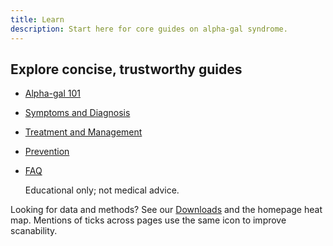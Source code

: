 ```yaml
---
title: Learn
description: Start here for core guides on alpha-gal syndrome.
---
```




<TopicLayout title="Learn" description="Start here for core guides on alpha-gal syndrome.">

<div className="card">
  <h2 className="text-lg font-semibold mb-2 inline-flex items-center gap-2"><IconInfo className="text-teal-700"/> Explore concise, trustworthy guides</h2>

- [Alpha-gal 101](/learn/alpha-gal-101)
- [Symptoms and Diagnosis](/learn/symptoms-and-diagnosis)
- [Treatment and Management](/learn/treatment-and-management)
- [Prevention](/learn/prevention)
- [FAQ](/learn/faq)

  <div className="text-sm text-slate-600 mt-2">Educational only; not medical advice.</div>
</div>

Looking for data and methods? See our [Downloads](/downloads) and the homepage heat map. Mentions of <IconBrandTick className="inline-block align-text-bottom" size={16}/> ticks across pages use the same icon to improve scanability.

</TopicLayout>
